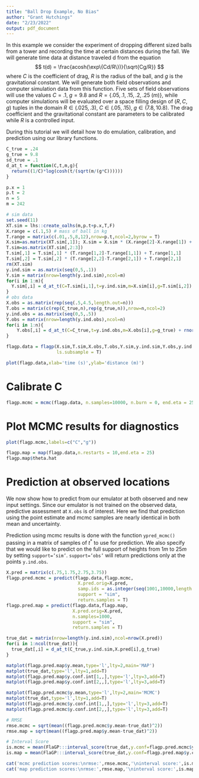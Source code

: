 ```yaml
---
title: "Ball Drop Example, No Bias"
author: "Grant Hutchings"
date: "2/23/2022"
output: pdf_document
---
```


In this example we consider the experiment of dropping different sized balls from a tower and recording the time at certain distances during the fall. We will generate time data at distance traveled d from the equation $$
t(d) = \frac{acosh(\exp\{Cd/R\})}{\sqrt{Cg/R}}
$$ where $C$ is the coefficient of drag, $R$ is the radius of the ball, and $g$ is the gravitational constant. We will generate both field observations and computer simulation data from this function. Five sets of field observations will use the values $C=.1,\;g=9.8$ and $R=\{.05,.1,.15,.2,.25\;(m)\}$, while computer simulations will be evaluated over a space filling design of $(R,C,g)$ tuples in the domain $R\in(.025,.3),\;C\in(.05,.15),\;g\in(7.8,10.8)$. The drag coefficient and the gravitational constant are parameters to be calibrated while $R$ is a controlled input.

During this tutorial we will detail how to do emulation, calibration, and prediction using our library functions.

```r
C_true = .24
g_true = 9.8
sd_true = .1
d_at_t = function(C,t,m,g){
  return((1/C)*log(cosh(t/(sqrt(m/(g*C))))))
}

p.x = 1
p.t = 2
n = 5
m = 242

# sim data
set.seed(11)
XT.sim = lhs::create_oalhs(m,p.t+p.x,T,F)
X.range = c(.1,5) # mass of ball in kg
T.range = matrix(c(.01,.5,8,12),nrow=p.t,ncol=2,byrow = T)
X.sim=as.matrix(XT.sim[,1]); X.sim = X.sim * (X.range[2]-X.range[1]) + X.range[1]
T.sim=as.matrix(XT.sim[,2:3])
T.sim[,1] = T.sim[,1] * (T.range[1,2]-T.range[1,1]) + T.range[1,1]
T.sim[,2] = T.sim[,2] * (T.range[2,2]-T.range[2,1]) + T.range[2,1]
rm(XT.sim)
y.ind.sim = as.matrix(seq(0,5,.1))
Y.sim = matrix(nrow=length(y.ind.sim),ncol=m)
for(i in 1:m){
  Y.sim[,i] = d_at_t(C=T.sim[i,1],t=y.ind.sim,m=X.sim[i],g=T.sim[i,2])
}
# obs data
X.obs = as.matrix(rep(seq(.5,4.5,length.out=n)))
T.obs = matrix(c(rep(C_true,n),rep(g_true,n)),nrow=n,ncol=2)
y.ind.obs = as.matrix(seq(0,5,.5))
Y.obs = matrix(nrow=length(y.ind.obs),ncol=n)
for(i in 1:n){
    Y.obs[,i] = d_at_t(C=C_true,t=y.ind.obs,m=X.obs[i],g=g_true) + rnorm(length(y.ind.obs),0,sd_true)
}
```

```r
flagp.data = flagp(X.sim,T.sim,X.obs,T.obs,Y.sim,y.ind.sim,Y.obs,y.ind.obs,n.pc = 3,
                   ls.subsample = T)
```

```r
plot(flagp.data,xlab='time (s)',ylab='distance (m)')
```

# Calibrate C

```r
flagp.mcmc = mcmc(flagp.data, n.samples=10000, n.burn = 0, end.eta = 25)
```

# Plot MCMC results for diagnostics
```r
plot(flagp.mcmc,labels=c("C","g"))
```

```r
flagp.map = map(flagp.data,n.restarts = 10,end.eta = 25)
flagp.map$theta.hat
```

# Prediction at observed locations

We now show how to predict from our emulator at both observed and new input settings. Since our emulator is not trained on the observed data, predictive assessment at $\texttt{X.obs}$ is of interest. Here we find that prediction using the point estimate and mcmc samples are nearly identical in both mean and uncertainty.

Prediction using mcmc results is done with the function `ypred_mcmc()` passing in a matrix of samples of $t^*$ to use for prediction. We also specify that we would like to predict on the full support of heights from $1m$ to $25m$ by setting $\texttt{support='sim'}$. $\texttt{support='obs'}$ will return predictions only at the points $\texttt{y.ind.obs}$.

```r
X.pred = matrix(c(.75,1.75,2.75,3.75))
flagp.pred.mcmc = predict(flagp.data,flagp.mcmc,
                           X.pred.orig=X.pred,
                           samp.ids = as.integer(seq(1001,10000,length.out=1000)),
                           support = "sim",
                           return.samples = T)
flagp.pred.map = predict(flagp.data,flagp.map,
                         X.pred.orig=X.pred,
                         n.samples=1000,
                         support = "sim",
                         return.samples = T)
```

```r
true_dat = matrix(nrow=length(y.ind.sim),ncol=nrow(X.pred))
for(i in 1:ncol(true_dat)){
  true_dat[,i] = d_at_t(C_true,y.ind.sim,X.pred[i],g_true)
}

matplot(flagp.pred.map$y.mean,type='l',lty=2,main='MAP')
matplot(true_dat,type='l',lty=1,add=T)
matplot(flagp.pred.map$y.conf.int[1,,],type='l',lty=3,add=T)
matplot(flagp.pred.map$y.conf.int[2,,],type='l',lty=3,add=T)

matplot(flagp.pred.mcmc$y.mean,type='l',lty=2,main='MCMC')
matplot(true_dat,type='l',lty=1,add=T)
matplot(flagp.pred.mcmc$y.conf.int[1,,],type='l',lty=3,add=T)
matplot(flagp.pred.mcmc$y.conf.int[2,,],type='l',lty=3,add=T)

# RMSE
rmse.mcmc = sqrt(mean((flagp.pred.mcmc$y.mean-true_dat)^2))
rmse.map = sqrt(mean((flagp.pred.map$y.mean-true_dat)^2))

# Interval Score
is.mcmc = mean(FlaGP:::interval_score(true_dat,y.conf=flagp.pred.mcmc$y.conf.int))
is.map = mean(FlaGP:::interval_score(true_dat,y.conf=flagp.pred.map$y.conf.int))

cat('mcmc prediction scores:\nrmse:',rmse.mcmc,'\ninterval score:',is.mcmc,'\n')
cat('map prediction scores:\nrmse:',rmse.map,'\ninterval score:',is.map,'\n')
```

